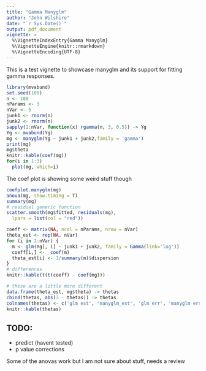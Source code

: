 ```yaml
---
title: "Gamma Manyglm"
author: "John Wilshire"
date: "`r Sys.Date()`"
output: pdf_document
vignette: >
  %\VignetteIndexEntry{Gamma Manyglm}
  %\VignetteEngine{knitr::rmarkdown}
  %\VignetteEncoding{UTF-8}
---
```

<!--
-->
This is a test vignette to showcase manyglm and its support for fitting gamma responses.

```r
library(mvabund)
set.seed(100)
n <- 100
nParams <- 3
nVar <- 5
junk1 <- rnorm(n)
junk2 <- rnorm(n)
sapply(1:nVar, function(x) rgamma(n, 3, 0.5)) -> Yg
Yg <- mvabund(Yg)
mg <- manyglm(Yg ~ junk1 + junk2,family = 'gamma')
print(mg)
mg$theta
knitr::kable(coef(mg))
for(i in 1:3)
  plot(mg, which=i)
```

The coef plot is showing some weird stuff though
```r
coefplot.manyglm(mg)
anova(mg, show.timing = T)
summary(mg)
# residual generic function
scatter.smooth(mg$fitted, residuals(mg),
  lpars = list(col = "red"))

```

```r
coeff <- matrix(NA, ncol = nParams, nrow = nVar)
theta_est <- rep(NA, nVar)
for (i in 1:nVar) {
  m <- glm(Yg[, i] ~ junk1 + junk2, family = Gamma(link='log'))
  coeff[i,] <-  coef(m)
  theta_est[i] <- 1/summary(m)$dispersion
}
# differences
knitr::kable(t(t(coeff) - coef(mg)))

# these are a little more different
data.frame(theta_est, mg$theta) -> thetas
cbind(thetas, abs(3 - thetas)) -> thetas
colnames(thetas) <- c('glm est', 'manyglm_est', 'glm err', 'manyglm err')
knitr::kable(thetas)
```



## TODO:

* predict (havent tested)
* p value corrections


Some of the anovas work but I am not sure about stuff, needs a review
